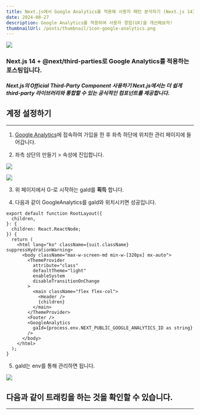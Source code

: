 ```yaml
---
title: Next.js에서 Google Analytics를 적용해 사용자 패턴 분석하기 (Next.js 14)
date: 2024-08-27
description: Google Analytics를 적용하여 사용자 경험(UX)을 개선해보자!
thumbnailUrl: /posts/thumbnail/icon-google-analytics.png
---
```


![](/posts/thumbnail/icon-google-analytics.png)

<h3 className="text-center">
  Next.js 14 + @next/third-parties로 Google Analytics를 적용하는 포스팅입니다.
</h3>

<h5 className="text-center">
  Next.js의 Official Third-Party Component 사용하기 Next.js에서는 더 쉽게
  third-party 라이브러리와 통합할 수 있는 공식적인 컴포넌트를 제공합니다.
</h5>

## 계정 설정하기

---

1. [Google Analytics]에 접속하여 가입을 한 후 좌측 하단에 위치한 관리 페이지에 들어갑니다.

2. 좌측 상단의 만들기 > 속성에 진입합니다.

![](/posts/analytics-example.png)

![](/posts/analytics-example2.png)

3. 위 페이지에서 G-로 시작하는 gaId를 **획득** 합니다.

4. 다음과 같이 GoogleAnalytics를 gaId와 위치시키면 성공입니다.

```tsx
export default function RootLayout({
  children,
}: {
  children: React.ReactNode;
}) {
  return (
    <html lang="ko" className={suit.className} suppressHydrationWarning>
      <body className="max-w-screen-md min-w-[320px] mx-auto">
        <ThemeProvider
          attribute="class"
          defaultTheme="light"
          enableSystem
          disableTransitionOnChange
        >
          <main className="flex flex-col">
            <Header />
            {children}
          </main>
        </ThemeProvider>
        <Footer />
        <GoogleAnalytics
          gaId={process.env.NEXT_PUBLIC_GOOGLE_ANALYTICS_ID as string}
        />
      </body>
    </html>
  );
}
```

5. gaId는 env를 통해 관리하면 됩니다.

![](/posts/analytics-example3.png)

## 다음과 같이 트래킹을 하는 것을 확인할 수 있습니다.

---

[Google Analytics]: https://analytics.google.com/
